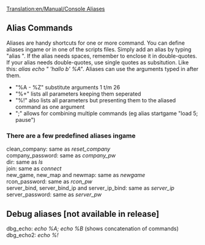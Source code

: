 [[Translation:en/Manual/Console Aliases]]
== Alias Commands ==
Aliases are handy shortcuts for one or more command. You can define aliases ingame or in one of the scripts files. Simply add an alias by typing "alias <whateveryouwant>". If the alias needs spaces, remember to enclose it in double-quotes. If your alias needs double-quotes, use single quotes as subsitution. Like this: ''alias echo " 'hallo b' %A"''.
Aliases can use the arguments typed in after them.
*"%A - %Z" substitute arguments 1 t/m 26
*"%+" lists all parameters keeping them seperated
*"%!" also lists all parameters but presenting them to the aliased command as one argument
*";" allows for combining multiple commands (eg alias startgame "load 5; pause")

=== There are a few predefined aliases ingame ===
; clean_company: same as ''reset_company''
; company_password: same as ''company_pw''
; dir: same as ''ls''
; join: same as ''connect''
; new_game, new_map and newmap: same as ''newgame''
; rcon_password: same as ''rcon_pw''
; server_bind, server_bind_ip and server_ip_bind: same as ''server_ip''
; server_password: same as ''server_pw''

== Debug aliases [not available in release] ==
; dbg_echo: ''echo %A; echo %B'' (shows concatenation of commands)
; dbg_echo2: ''echo %!''
